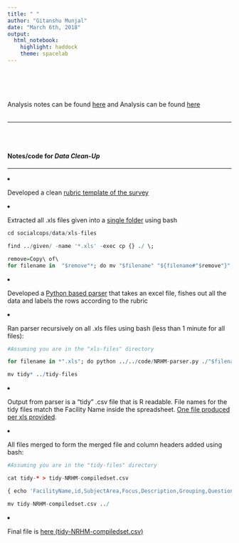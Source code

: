 ```yaml
---
title: " "
author: "Gitanshu Munjal"
date: "March 6th, 2018"
output: 
  html_notebook: 
    highlight: haddock
    theme: spacelab
---
```

<br><br><br><br>
Analysis notes can be found [here](http://grmunjal.github.io/presentations/socialcops/Munjal-NRHM-analysis.nb.html) and Analysis can be found [here](http://grmunjal.github.io/presentations/socialcops/Munjal-NRHM-code.nb.html)
<br><br><hr><br><br>


#### Notes/code for ***Data Clean-Up***
<hr>

<li>
Developed a clean [rubric template of the survey](https://github.com/grmunjal/socialcops/tree/master/data)

<li>
Extracted all .xls files given into a [single folder](https://github.com/grmunjal/socialcops/tree/master/dataxls-files/) using bash
```r
cd socialcops/data/xls-files

find ../given/ -name '*.xls' -exec cp {} ./ \;

remove=Copy\ of\ 
for filename in  "$remove"*; do mv "$filename" "${filename#"$remove"}"; done
```
<li>
Developed a [Python based parser](https://github.com/grmunjal/socialcops/code/) that takes an excel file, fishes out all the data and labels the rows according to the rubric

<li>
Ran parser recursively on all .xls files using bash (less than 1 minute for all files):

```r
#Assuming you are in the "xls-files" directory

for filename in *".xls"; do python ../../code/NRHM-parser.py ./"$filename" ../NRHM-MH-tidyrubric.csv; done

mv tidy* ../tidy-files
```



<li>
Output from parser is a "tidy" .csv file that is R readable. File names for the tidy files match the Facility Name inside the spreadsheet. [One file produced per xls provided](https://github.com/grmunjal/socialcops/tree/master/datatidy-files/). 

<li>
All files merged to form the merged file and column headers added using bash:
```r
#Assuming you are in the "tidy-files" directory

cat tidy-* > tidy-NRHM-compiledset.csv

{ echo 'FacilityName,id,SubjectArea,Focus,Description,Grouping,Question,Names,FacilityLevel,Apr.2015,May.2015,Jun.2015,Jul.2015,Aug.2015,Sep.2015,Oct.2015,Nov.2015,Dec.2015,Jan.2016,Feb.2016,Mar.2016'; cat tidy-NRHM-compiledset.csv; } > /tmp/$$ && mv /tmp/$$ tidy-NRHM-compiledset.csv

mv tidy-NRHM-compiledset.csv ../
```


<li> Final file is [here (tidy-NRHM-compiledset.csv)](https://github.com/grmunjal/socialcops/tree/master/data/)
<br><br><br><br>
